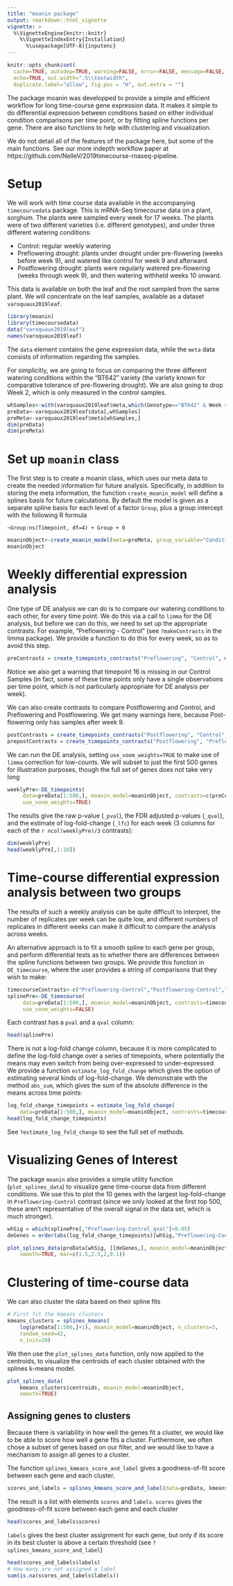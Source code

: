 ```yaml
---
title: "moanin package"
output: rmarkdown::html_vignette
vignette: >
  %\VignetteEngine{knitr::knitr}
    %\VignetteIndexEntry{Installation}
      %\usepackage[UTF-8]{inputenc}
---
```

```r
knitr::opts_chunk$set(
  cache=TRUE, autodep=TRUE, warning=FALSE, error=FALSE, message=FALSE,
  echo=TRUE, out.width=".5\\textwidth",
  duplicate.label="allow", fig.pos = "H", out.extra = "")
```

The package moanin was developped to provide a simple and efficient workflow
for long time-course gene expression data. It makes it simple to do differential expression between conditions based on either individual condition comparisons per time point, or by fitting spline functions per gene. There are also functions to help with clustering and visualization.

We do not detail all of the features of the package here, but some of the main functions. See our more indepth workflow paper at https://github.com/NelleV/2019timecourse-rnaseq-pipeline. 

# Setup

We will work with time course data available in the accompanying `timecoursedata` package. This is mRNA-Seq timecourse data on a plant, sorghum. The plants were sampled every week for 17 weeks. The plants were of two different varieties (i.e. different genotypes), and under three different watering conditions:

* Control: regular weekly watering
* Preflowering drought: plants under drought under pre-flowering (weeks before week 9), and watered like control for week 9 and afterward.
* Postflowering drought: plants were regularly watered pre-flowering (weeks through week 9), and then watering withheld weeks 10 onward.

This data is available on both the leaf and the root sampled from the same plant. We will concentrate on the leaf samples, available as a dataset `varoquaux2019leaf`.  

```r
library(moanin)
library(timecoursedata)
data("varoquaux2019leaf")
names(varoquaux2019leaf)
```

The `data` element contains the gene expression data, while the `meta` data consists of information regarding the samples.


For simplicitly, we are going to focus on comparing the three different watering conditions within the "BT642" variety (the variety known for comparative tolerance of pre-flowering drought). We are also going to drop Week 2, which is only measured in the control samples.

```r
whSamples<-with(varoquaux2019leaf$meta,which(Genotype=="BT642" & Week >2))
preData<-varoquaux2019leaf$data[,whSamples]
preMeta<-varoquaux2019leaf$meta[whSamples,]
dim(preData)
dim(preMeta)
```

# Set up `moanin` class

The first step is to create a moanin class, which uses our meta data to create the needed information for future analysis. Specifically, in addition to storing the meta information, the function `create_moanin_model` will define a splines basis for future calculations. By default the model is given as a separate spline basis for each level of a factor `Group`, plus a group intercept with the following R formula 

`~Group:ns(Timepoint, df=4) + Group + 0`


```r
moaninObject<-create_moanin_model(meta=preMeta, group_variable="Condition", time_variable = "Week")
moaninObject
```

# Weekly differential expression analysis

One type of DE analysis we can do is to compare our watering conditions to each other, for every time point. We do this via a call to `limma` for the DE analysis, but before we can do this, we need to set up the appropriate contrasts. For example, "Preflowering - Control" (see `?makeContrasts` in the limma package). We provide a function to do this for every week, so as to avoid this step.

```r
preContrasts = create_timepoints_contrasts("Preflowering", "Control", moaninObject)
```
Notice we also get a warning that timepoint 16 is missing in our Control Samples (in fact, some of these time points only have a single observations per time point, which is not particularly appropriate for DE analysis per week). 

We can also create contrasts to compare Postflowering and Control, and Preflowering and Postflowering. We get many warnings here, because Post-flowering only has samples after week 9. 

```r
postContrasts = create_timepoints_contrasts("Postflowering", "Control", moaninObject)
prepostContrasts = create_timepoints_contrasts("Postflowering", "Preflowering", moaninObject)
```

We can run the DE analysis, setting `use_voom_weights=TRUE` to make use of `limma` correction for low-counts. We will subset to just the first 500 genes for illustration purposes, though the full set of genes does not take very long

```r
weeklyPre<-DE_timepoints(
     data=preData[1:500,], moanin_model=moaninObject, contrasts=c(preContrasts,postContrasts,prepostContrasts),
     use_voom_weights=TRUE)
```

The results give the raw p-value (`_pval`), the FDR adjusted p-values (`_qval`), and the estimate of log-fold-change (`_lfc`) for each week (3 columns for each of the `r ncol(weeklyPre)/3` contrasts):

```r
dim(weeklyPre)
head(weeklyPre[,1:10])
```

# Time-course differential expression analysis between two groups

The results of such a weekly analysis can be quite difficult to interpret, the number of replicates per week can be quite low, and different numbers of replicates in different weeks can make it difficult to compare the analysis across weeks.

An alternative approach is to fit a smooth spline to each gene per group, and perform differential tests as to whether there are differences between the spline functions between two groups. We provide this function in `DE_timecourse`, where the user provides a string of comparisons that they wish to make:

```r
timecourseContrasts<-c("Preflowering-Control","Postflowering-Control","Postflowering-Preflowering")
splinePre<-DE_timecourse(
     data=preData[1:500,], moanin_model=moaninObject, contrasts=timecourseContrasts,
     use_voom_weights=FALSE)
```

Each contrast has a `pval` and a `qval` column:

```r
head(splinePre)
```

There is not a log-fold change column, because it is more complicated to define the log-fold change over a series of timepoints, where potentially the means may even switch from being over-expressed to under-expressed. We provide a function `estimate_log_fold_change` which gives the option of estimating several kinds of log-fold-change. We demonstrate with the method `abs_sum`, which gives the sum of the absolute difference in the means across time points:

```r
log_fold_change_timepoints = estimate_log_fold_change(
    data=preData[1:500,], moanin_model=moaninObject, contrasts=timecourseContrasts,  method="sum")
head(log_fold_change_timepoints)
```

See `?estimate_log_fold_change` to see the full set of methods.

# Visualizing Genes of Interest

The package `moanin` also provides a simple utility function (`plot_splines_data`) to
visualize gene time-course data from different conditions. We use this to plot the 10
genes with the largest log-fold-change in `Preflowering-Control` contrast (since we only looked at the first top 500, these aren't representative of the overall signal in the data set, which is much stronger).

```r
whSig = which(splinePre[,"Preflowering-Control_qval"]<0.05)
deGenes = order(abs(log_fold_change_timepoints)[whSig,"Preflowering-Control"],decreasing=TRUE)[1:10]

plot_splines_data(preData[whSig, ][deGenes,], moanin_model=moaninObject,
    smooth=TRUE, mar=c(1.5,2.5,2,0.1))
```

# Clustering of time-course data

We can also cluster the data based on their spline fits

```r
# First fit the kmeans clusters
kmeans_clusters = splines_kmeans(
    log(preData[1:500,]+1), moanin_model=moaninObject, n_clusters=3,
    random_seed=42,
    n_init=20)
```


We then use the `plot_splines_data`  function, only now applied to the centroids, to visualize the centroids of
each cluster obtained with the splines k-means model. 

```r
plot_splines_data(
    kmeans_clusters$centroids, moanin_model=moaninObject,
    smooth=TRUE)
```

## Assigning genes to clusters

Because there is variability in how well the genes fit a cluster, we would like to be able to score how well a gene fits a cluster. Furthermore, we often chose a subset of genes based on our filter, and we would
like to have a mechanism to assign all genes to a cluster. 

The function `splines_kmeans_score_and_label` gives a goodness-of-fit score between each gene and each cluster. 

```r
scores_and_labels = splines_kmeans_score_and_label(data=preData, kmeans_clusters)
```

The result is a list with elements `scores` and `labels`. `scores` gives the goodness-of-fit score between each gene and each cluster

```r
head(scores_and_labels$scores)
```

`labels` gives the best cluster assignment for each gene, but only if its score in its best cluster is above a certain threshold (see `?splines_kmeans_score_and_label`)

```r
head(scores_and_labels$labels)
# How many are not assigned a label
sum(is.na(scores_and_labels$labels))
```

